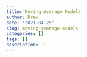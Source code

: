 ```yaml
---
title: Moving Average Models
author: Drew
date: '2021-04-25'
slug: moving-average-models
categories: []
tags: []
description: ''
---
```

